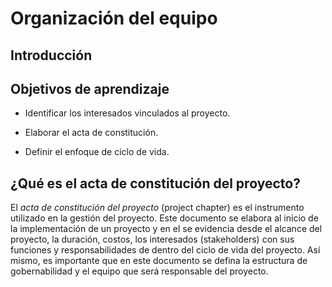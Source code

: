 # Organización del equipo

## Introducción



## Objetivos de aprendizaje

+ Identificar los interesados vinculados al proyecto.

+ Elaborar el acta de constitución.

+ Definir el enfoque de ciclo de vida.


## ¿Qué es el acta de constitución del proyecto?

El *acta de constitución del proyecto* (project chapter) es el instrumento utilizado en la gestión del proyecto. Este documento se elabora al inicio de la implementación de un proyecto y en el se evidencia desde el alcance del proyecto, la duración, costos, los interesados (stakeholders) con sus funciones y responsabilidades de dentro del ciclo de vida del proyecto. Así mismo, es importante que en este documento se defina la estructura de gobernabilidad y el equipo que será responsable del proyecto.